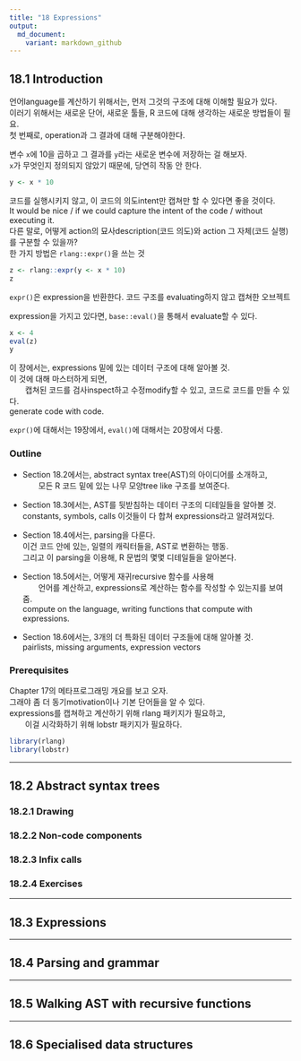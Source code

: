 ```yaml
---
title: "18 Expressions"
output:
  md_document:
    variant: markdown_github
---
```


## 18.1 Introduction
언어language를 계산하기 위해서는, 먼저 그것의 구조에 대해 이해할 필요가 있다. <br />
이러기 위해서는 새로운 단어, 새로운 툴들, R 코드에 대해 생각하는 새로운 방법들이 필요. <br />
첫 번째로, operation과 그 결과에 대해 구분해야한다.

변수 `x`에 10을 곱하고 그 결과를 `y`라는 새로운 변수에 저장하는 걸 해보자. <br />
`x`가 무엇인지 정의되지 않았기 때문에, 당연히 작동 안 한다.

```r
y <- x * 10
```

코드를 실행시키지 않고, 이 코드의 의도intent만 캡쳐만 할 수 있다면 좋을 것이다. <br />
It would be nice / if we could capture the intent of the code / without executing it. <br />
다른 말로, 어떻게 action의 묘사description(코드 의도)와 action 그 자체(코드 실행)를 구분할 수 있을까? <br />
한 가지 방법은 `rlang::expr()`을 쓰는 것

```r
z <- rlang::expr(y <- x * 10)
z
```

`expr()`은 expression을 반환한다. 코드 구조를 evaluating하지 않고 캡쳐한 오브젝트

expression을 가지고 있다면, `base::eval()`을 통해서 evaluate할 수 있다.

```r
x <- 4
eval(z)
y
```

이 장에서는, expressions 밑에 있는 데이터 구조에 대해 알아볼 것. <br />
이 것에 대해 마스터하게 되면, <br />
	&emsp;&emsp;캡쳐된 코드를 검사inspect하고 수정modify할 수 있고, 코드로 코드를 만들 수 있다. <br />
generate code with code.

`expr()`에 대해서는 19장에서, `eval()`에 대해서는 20장에서 다룸.

### Outline
- Section 18.2에서는, abstract syntax tree(AST)의 아이디어를 소개하고, <br /> 
	&emsp;&emsp;모든 R 코드 밑에 있는 나무 모양tree like 구조를 보여준다.

- Section 18.3에서는, AST를 뒷받침하는 데이터 구조의 디테일들을 알아볼 것. <br />
constants, symbols, calls 이것들이 다 합쳐 expressions라고 알려져있다.

- Section 18.4에서는, parsing을 다룬다. <br />
이건 코드 안에 있는, 일렬의 캐릭터들을, AST로 변환하는 행동. <br />
그리고 이 parsing을 이용해, R 문법의 몇몇 디테일들을 알아본다.

- Section 18.5에서는, 어떻게 재귀recursive 함수를 사용해 <br />
	&emsp;&emsp;언어를 계산하고, expressions로 계산하는 함수를 작성할 수 있는지를 보여줌. <br />
compute on the language, writing functions that compute with expressions.

- Section 18.6에서는, 3개의 더 특화된 데이터 구조들에 대해 알아볼 것. <br />
pairlists, missing arguments, expression vectors

### Prerequisites
Chapter 17의 메타프로그래밍 개요를 보고 오자. <br />
그래야 좀 더 동기motivation이나 기본 단어들을 알 수 있다. <br />
expressions를 캡쳐하고 계산하기 위해 rlang 패키지가 필요하고, <br />
	&emsp;&emsp;이걸 시각화하기 위해 lobstr 패키지가 필요하다.
```r
library(rlang)
library(lobstr)
```


___
## 18.2 Abstract syntax trees

### 18.2.1 Drawing

### 18.2.2 Non-code components

### 18.2.3 Infix calls

### 18.2.4 Exercises

























___
## 18.3 Expressions


___
## 18.4 Parsing and grammar

___
## 18.5 Walking AST with recursive functions


___
## 18.6 Specialised data structures











